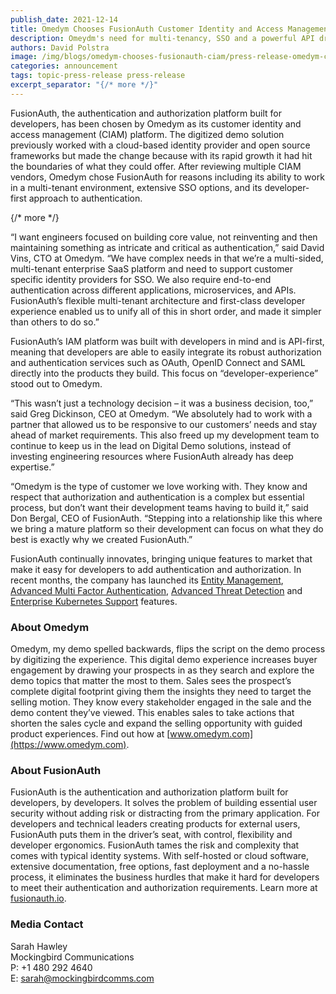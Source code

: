 ```yaml
---
publish_date: 2021-12-14 
title: Omedym Chooses FusionAuth Customer Identity and Access Management to Scale Customer Growth; Replaces Former Cloud Provider
description: Omeydm's need for multi-tenancy, SSO and a powerful API drove the company to choose FusionAuth over other vendors.
authors: David Polstra
image: /img/blogs/omedym-chooses-fusionauth-ciam/press-release-omedym-chooses-fusionauth-customer-identity-and-access-management-to-scale-customer-growth-replaces-former-cloud-provider.png
categories: announcement
tags: topic-press-release press-release
excerpt_separator: "{/* more */}"
---
```


FusionAuth, the authentication and authorization platform built for developers, has been chosen by Omedym as its customer identity and access management (CIAM) platform. The digitized demo solution previously worked with a cloud-based identity provider and open source frameworks but made the change because with its rapid growth it had hit the boundaries of what they could offer. After reviewing multiple CIAM vendors, Omedym chose FusionAuth for reasons including its ability to work in a multi-tenant environment, extensive SSO options, and its developer-first approach to authentication.  

{/* more */}

“I want engineers focused on building core value, not reinventing and then maintaining something as intricate and critical as authentication,” said David Vins, CTO at Omedym. “We have complex needs in that we’re a multi-sided, multi-tenant enterprise SaaS platform and need to support customer specific identity providers for SSO. We also require end-to-end authentication across different applications, microservices, and APIs. FusionAuth’s flexible multi-tenant architecture and first-class developer experience enabled us to unify all of this in short order, and made it simpler than others to do so.”

FusionAuth’s IAM platform was built with developers in mind and is API-first, meaning that developers are able to easily integrate its robust authorization and authentication services such as OAuth, OpenID Connect and SAML directly into the products they build. This focus on “developer-experience” stood out to Omedym.

“This wasn’t just a technology decision – it was a business decision, too,” said Greg Dickinson, CEO at Omedym. “We absolutely had to work with a partner that allowed us to be responsive to our customers’ needs and stay ahead of market requirements. This also freed up my development team to continue to keep us in the lead on Digital Demo solutions, instead of investing engineering resources where FusionAuth already has deep expertise.”

“Omedym is the type of customer we love working with. They know and respect that authorization and authentication is a complex but essential process, but don’t want their development teams having to build it,” said Don Bergal, CEO of FusionAuth. “Stepping into a relationship like this where we bring a mature platform so their development can focus on what they do best is exactly why we created FusionAuth.”

FusionAuth continually innovates, bringing unique features to market that make it easy for developers to add authentication and authorization. In recent months, the company has launched its [Entity Management](/blog/2021/05/11/fusionauth-releases-entity-management), [Advanced Multi Factor Authentication](/blog/2021/06/08/fusionauth-advanced-mfa), [Advanced Threat Detection](/blog/2021/08/24/fusionauth-releases-advanced-threat-detection) and [Enterprise Kubernetes Support](/blog/2021/11/10/fusionauth-supports-kubernetes) features.  

### About Omedym

Omedym, my demo spelled backwards, flips the script on the demo process by digitizing the experience. This digital demo experience increases buyer engagement by drawing your prospects in as they search and explore the demo topics that matter the most to them. Sales sees the prospect’s complete digital footprint giving them the insights they need to target the selling motion. They know every stakeholder engaged in the sale and the demo content they’ve viewed. This enables sales to take actions that shorten the sales cycle and expand the selling opportunity with guided product experiences. Find out how at [www.omedym.com](https://www.omedym.com).

### About FusionAuth

FusionAuth is the authentication and authorization platform built for developers, by developers. It solves the problem of building essential user security without adding risk or distracting from the primary application. For developers and technical leaders creating products for external users, FusionAuth puts them in the driver’s seat, with control, flexibility and developer ergonomics. FusionAuth tames the risk and complexity that comes with typical identity systems. With self-hosted or cloud software, extensive documentation, free options, fast deployment and a no-hassle process, it eliminates the business hurdles that make it hard for developers to meet their authentication and authorization requirements. Learn more at [fusionauth.io](/).

### Media Contact

Sarah Hawley  
Mockingbird Communications  
P: +1 480 292 4640  
E: sarah@mockingbirdcomms.com

